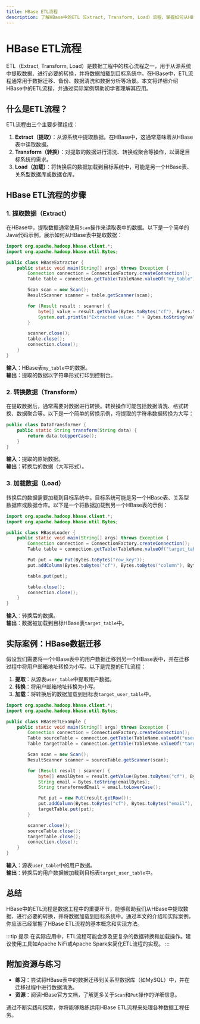 ```yaml
---
title: HBase ETL流程
description: 了解HBase中的ETL（Extract, Transform, Load）流程，掌握如何从HBase中提取数据、进行转换并加载到目标系统的完整步骤。
---
```


# HBase ETL流程

ETL（Extract, Transform, Load）是数据工程中的核心流程之一，用于从源系统中提取数据、进行必要的转换，并将数据加载到目标系统中。在HBase中，ETL流程通常用于数据迁移、备份、数据清洗和数据分析等场景。本文将详细介绍HBase中的ETL流程，并通过实际案例帮助初学者理解其应用。

## 什么是ETL流程？

ETL流程由三个主要步骤组成：

1. **Extract（提取）**：从源系统中提取数据。在HBase中，这通常意味着从HBase表中读取数据。
2. **Transform（转换）**：对提取的数据进行清洗、转换或聚合等操作，以满足目标系统的需求。
3. **Load（加载）**：将转换后的数据加载到目标系统中，可能是另一个HBase表、关系型数据库或数据仓库。

## HBase ETL流程的步骤

### 1. 提取数据（Extract）

在HBase中，提取数据通常使用`Scan`操作来读取表中的数据。以下是一个简单的Java代码示例，展示如何从HBase表中提取数据：

```java
import org.apache.hadoop.hbase.client.*;
import org.apache.hadoop.hbase.util.Bytes;

public class HBaseExtractor {
    public static void main(String[] args) throws Exception {
        Connection connection = ConnectionFactory.createConnection();
        Table table = connection.getTable(TableName.valueOf("my_table"));

        Scan scan = new Scan();
        ResultScanner scanner = table.getScanner(scan);

        for (Result result : scanner) {
            byte[] value = result.getValue(Bytes.toBytes("cf"), Bytes.toBytes("column"));
            System.out.println("Extracted value: " + Bytes.toString(value));
        }

        scanner.close();
        table.close();
        connection.close();
    }
}
```

**输入**：HBase表`my_table`中的数据。<br />
**输出**：提取的数据以字符串形式打印到控制台。

### 2. 转换数据（Transform）

在提取数据后，通常需要对数据进行转换。转换操作可能包括数据清洗、格式转换、数据聚合等。以下是一个简单的转换示例，将提取的字符串数据转换为大写：

```java
public class DataTransformer {
    public static String transform(String data) {
        return data.toUpperCase();
    }
}
```

**输入**：提取的原始数据。<br />
**输出**：转换后的数据（大写形式）。

### 3. 加载数据（Load）

转换后的数据需要加载到目标系统中。目标系统可能是另一个HBase表、关系型数据库或数据仓库。以下是一个将数据加载到另一个HBase表的示例：

```java
import org.apache.hadoop.hbase.client.*;
import org.apache.hadoop.hbase.util.Bytes;

public class HBaseLoader {
    public static void main(String[] args) throws Exception {
        Connection connection = ConnectionFactory.createConnection();
        Table table = connection.getTable(TableName.valueOf("target_table"));

        Put put = new Put(Bytes.toBytes("row_key"));
        put.addColumn(Bytes.toBytes("cf"), Bytes.toBytes("column"), Bytes.toBytes("TRANSFORMED_DATA"));

        table.put(put);

        table.close();
        connection.close();
    }
}
```

**输入**：转换后的数据。<br />
**输出**：数据被加载到目标HBase表`target_table`中。

## 实际案例：HBase数据迁移

假设我们需要将一个HBase表中的用户数据迁移到另一个HBase表中，并在迁移过程中将用户邮箱地址转换为小写。以下是完整的ETL流程：

1. **提取**：从源表`user_table`中提取用户数据。
2. **转换**：将用户邮箱地址转换为小写。
3. **加载**：将转换后的数据加载到目标表`target_user_table`中。

```java
import org.apache.hadoop.hbase.client.*;
import org.apache.hadoop.hbase.util.Bytes;

public class HBaseETLExample {
    public static void main(String[] args) throws Exception {
        Connection connection = ConnectionFactory.createConnection();
        Table sourceTable = connection.getTable(TableName.valueOf("user_table"));
        Table targetTable = connection.getTable(TableName.valueOf("target_user_table"));

        Scan scan = new Scan();
        ResultScanner scanner = sourceTable.getScanner(scan);

        for (Result result : scanner) {
            byte[] emailBytes = result.getValue(Bytes.toBytes("cf"), Bytes.toBytes("email"));
            String email = Bytes.toString(emailBytes);
            String transformedEmail = email.toLowerCase();

            Put put = new Put(result.getRow());
            put.addColumn(Bytes.toBytes("cf"), Bytes.toBytes("email"), Bytes.toBytes(transformedEmail));
            targetTable.put(put);
        }

        scanner.close();
        sourceTable.close();
        targetTable.close();
        connection.close();
    }
}
```

**输入**：源表`user_table`中的用户数据。<br />
**输出**：转换后的用户数据被加载到目标表`target_user_table`中。

## 总结

HBase中的ETL流程是数据工程中的重要环节，能够帮助我们从HBase中提取数据、进行必要的转换，并将数据加载到目标系统中。通过本文的介绍和实际案例，你应该已经掌握了HBase ETL流程的基本概念和实现方法。

:::tip 提示
在实际应用中，ETL流程可能会涉及更复杂的数据转换和加载操作。建议使用工具如Apache NiFi或Apache Spark来简化ETL流程的实现。
:::

## 附加资源与练习

- **练习**：尝试将HBase表中的数据迁移到关系型数据库（如MySQL）中，并在迁移过程中进行数据清洗。
- **资源**：阅读HBase官方文档，了解更多关于`Scan`和`Put`操作的详细信息。

通过不断实践和探索，你将能够熟练运用HBase ETL流程来处理各种数据工程任务。